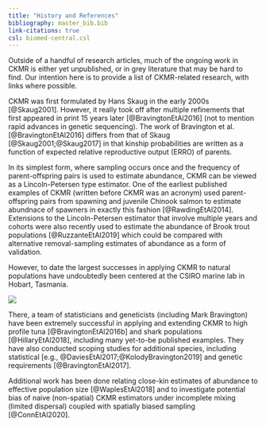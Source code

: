 ```yaml
---
title: "History and References"
bibliography: master_bib.bib
link-citations: true
csl: biomed-central.csl
---
```


Outside of a handful of research articles, much of the ongoing work in CKMR is either yet unpublished, or in grey literature that may be hard to find.  Our intention here is to provide a list of CKMR-related research, with links where possible.

CKMR was first formulated by Hans Skaug in the early 2000s [@Skaug2001].  However, it really took off after multiple refinements that first appeared in print 15 years later [@BravingtonEtAl2016] (not to mention rapid advances in genetic sequencing).  The work of Bravington et al. [@BravingtonEtAl2016] differs from that of Skaug [@Skaug2001;@Skaug2017] in that kinship probabilities are written as a function of expected relative reproductive output (ERRO) of parents.  

In its simplest form, where sampling occurs once and the frequency of parent-offspring pairs is used to estimate abundance, CKMR can be viewed as a Lincoln-Petersen type estimator.  One of the earliest published examples of CKMR (written before CKMR was an acronym) used parent-offspring pairs from spawning and juvenile Chinook salmon to estimate abundnace of spawners in exactly this fashion [@RawdingEtAl2014].  Extensions to the Lincoln-Petersen estimator that involve multiple years and cohorts were also recently used to estimate the abundance of Brook trout populations [@RuzzanteEtAl2019] which could be compared with alternative removal-sampling estimates of abundance as a form of validation.

However, to date the largest successes in applying CKMR to natural populations have undoubtedly been centered at the CSIRO marine lab in Hobart, Tasmania.

<img src="images/csiro.jpg">

There, a team of statisticians and geneticists (including Mark Bravington) have been extremely successful in applying and extending CKMR to high profile tuna [@BravingtonEtAl2016b] and shark populations [@HillaryEtAl2018], including many yet-to-be published examples.  They have also conducted scoping studies for additional species, including statistical [e.g., @DaviesEtAl2017;@KolodyBravington2019] and genetic requirements [@BravingtonEtAl2017].

Additional work has been done relating close-kin estimates of abundance to effective population size [@WaplesEtAl2018] and to investigate potential bias of naive (non-spatial) CKMR estimators under incomplete mixing (limited dispersal) coupled with spatially biased sampling [@ConnEtAl2020].  


